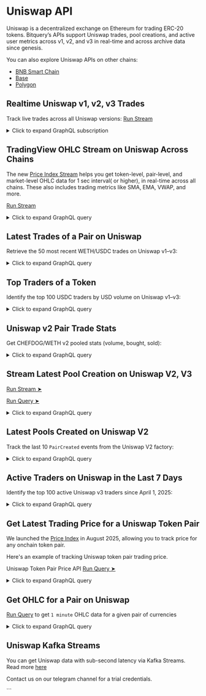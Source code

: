 # Uniswap API

Uniswap is a decentralized exchange on Ethereum for trading ERC-20 tokens. Bitquery’s APIs support Uniswap trades, pool creations, and active user metrics across v1, v2, and v3 in real-time and across archive data since genesis.

You can also explore Uniswap APIs on other chains:

- [BNB Smart Chain](https://docs.bitquery.io/docs/examples/BSC/bsc-uniswap-api/)
- [Base](https://docs.bitquery.io/docs/examples/Base/base-uniswap-api/)
- [Polygon](https://docs.bitquery.io/docs/examples/Matic/matic-uniswap-api/)

<Head>
  <meta name="title" content="Uniswap API - Ethereum On-Chain Token & Trade Data" />
  <meta name="description" content="Access real-time on-chain data for Uniswap tokens using the Bitquery-powered Uniswap API. Track trades, liquidity, token prices, and more on Ethereum." />
  <meta name="keywords" content="Uniswap API,Uniswap token data,Ethereum API,Uniswap on-chain data,Uniswap DEX API,Ethereum tokens,Bitquery API,crypto trading API,Uniswap blockchain data,token analytics API,DeFi analytics,Ethereum memecoins,Uniswap liquidity data" />
  <meta name="robots" content="index, follow" />
  <meta httpEquiv="Content-Type" content="text/html; charset=utf-8" />
  <meta name="language" content="English" />

<meta property="og:type" content="website" />
<meta
  property="og:title"
  content="Uniswap API - Ethereum On-Chain Token & Trade Data"
/>
<meta
  property="og:description"
  content="Explore token analytics and real-time data from Uniswap projects on Ethereum with the Bitquery API."
/>

  <meta property="twitter:card" content="summary_large_image" />
  <meta property="twitter:title" content="Uniswap API - Token & Trade Data on Ethereum" />
  <meta property="twitter:description" content="Monitor token trades, prices, and liquidity for Uniswap tokens using Bitquery's on-chain API." />
</Head>


## Realtime Uniswap v1, v2, v3 Trades

Track live trades across all Uniswap versions: [Run Stream](https://ide.bitquery.io/uniswap-all-versions-trades-stream)

<details>
  <summary>Click to expand GraphQL subscription</summary>

```graphql
subscription {
  EVM(network: eth) {
    DEXTrades(
      where: {
        Trade: {
          Dex: {
            ProtocolName: { in: ["uniswap_v3", "uniswap_v2", "uniswap_v1"] }
          }
        }
      }
    ) {
      Block {
        Number
        Time
      }
      Transaction {
        From
        To
        Hash
      }
      Trade {
        Dex {
          Delegated
          DelegatedTo
          OwnerAddress
          Pair {
            Decimals
            Name
            SmartContract
          }
          ProtocolFamily
          ProtocolName
          ProtocolVersion
          SmartContract
        }
        Buy {
          Amount
          Buyer
          Currency {
            Name
            Symbol
            SmartContract
          }
          Seller
          Price
        }
        Sell {
          Amount
          Buyer
          Currency {
            Name
            SmartContract
            Symbol
          }
          Seller
          Price
        }
      }
    }
  }
}
```

</details>

## TradingView OHLC Stream on Uniswap Across Chains

The new [Price Index Stream](https://docs.bitquery.io/docs/trading/price-index/introduction/) helps you get token-level, pair-level, and market-level OHLC data for 1 sec interval( or higher), in real-time across all chains.
These also includes trading metrics like SMA, EMA, VWAP, and more.

[Run Stream](https://ide.bitquery.io/Stream-all-Uniswap-Seconds-OHLC-Kline)

<details>

  <summary>Click to expand GraphQL query</summary>

```
subscription {
  Trading {
    Pairs(
      where: {Market: {Protocol: {in: ["uniswap_v3", "uniswap_v2"]}}, Interval: {Time: {Duration: {eq: 1}}}}
    ) {
      Currency {
        Name
        Id
      }
      Market {
        Name
        NetworkBid
        Network
        Address
      }
      Price {
        IsQuotedInUsd
        Average {
          Mean
        }
      }
      QuoteCurrency {
        Id
        Symbol
        Name
      }
      QuoteToken {
        Symbol
        Name
        Id
        NetworkBid
        Network
        Did
        Address
      }
      Token {
        Name
        Id
        NetworkBid
      }
    }
  }
}

```

</details>

## Latest Trades of a Pair on Uniswap

Retrieve the 50 most recent WETH/USDC trades on Uniswap v1–v3:


<details>
  <summary>Click to expand GraphQL query</summary>

```graphql
query LatestTrades {
  EVM(network: eth) {
    DEXTradeByTokens(
      orderBy: { descending: Block_Time }
      limit: { count: 50 }
      where: {
        Trade: {
          Side: {
            Amount: { gt: "0" }
            Currency: {
              SmartContract: {
                is: "0xa0b86991c6218b36c1d19d4a2e9eb0ce3606eb48"
              }
            }
          }
          Currency: {
            SmartContract: { is: "0xc02aaa39b223fe8d0a0e5c4f27ead9083c756cc2" }
          }
          Dex: {
            ProtocolName: { in: ["uniswap_v3", "uniswap_v2", "uniswap_v1"] }
          }
        }
      }
    ) {
      Block {
        allTime: Time
      }
      Trade {
        Dex {
          OwnerAddress
          ProtocolFamily
          ProtocolName
        }
        Currency {
          Symbol
          SmartContract
          Name
        }
        Price
        AmountInUSD
        Amount
        Side {
          Type
          Currency {
            Symbol
            SmartContract
            Name
          }
          AmountInUSD
          Amount
        }
      }
    }
  }
}
````

</details>

## Top Traders of a Token

Identify the top 100 USDC traders by USD volume on Uniswap v1–v3:

<details>
  <summary>Click to expand GraphQL query</summary>

```graphql
query topTraders {
  EVM(network: eth) {
    DEXTradeByTokens(
      orderBy: { descendingByField: "volumeUsd" }
      limit: { count: 100 }
      where: {
        Trade: {
          Currency: {
            SmartContract: { is: "0xa0b86991c6218b36c1d19d4a2e9eb0ce3606eb48" }
          }
          Dex: {
            ProtocolName: { in: ["uniswap_v3", "uniswap_v2", "uniswap_v1"] }
          }
        }
      }
    ) {
      Trade {
        Buyer
      }
      bought: sum(
        of: Trade_Amount
        if: { Trade: { Side: { Type: { is: buy } } } }
      )
      sold: sum(
        of: Trade_Amount
        if: { Trade: { Side: { Type: { is: sell } } } }
      )
      volume: sum(of: Trade_Amount)
      volumeUsd: sum(of: Trade_Side_AmountInUSD)
    }
  }
}
```

</details>

## Uniswap v2 Pair Trade Stats

Get CHEFDOG/WETH v2 pooled stats (volume, bought, sold):

<details>
  <summary>Click to expand GraphQL query</summary>

```graphql
query pairTopTraders {
  EVM(network: eth, dataset: combined) {
    DEXTradeByTokens(
      orderBy: { descendingByField: "volumeUsd" }
      limit: { count: 100 }
      where: {
        Trade: {
          Dex: {
            Pair: {
              SmartContract: {
                is: "0x4ba1970f8d2dda96ebfbc466943fb0dfaab18c75"
              }
            }
          }
        }
      }
    ) {
      Trade {
        Dex {
          OwnerAddress
          ProtocolFamily
          ProtocolName
        }
      }
      bought: sum(
        of: Trade_Amount
        if: { Trade: { Side: { Type: { is: buy } } } }
      )
      sold: sum(
        of: Trade_Amount
        if: { Trade: { Side: { Type: { is: sell } } } }
      )
      volume: sum(of: Trade_Amount)
      volumeUsd: sum(of: Trade_Side_AmountInUSD)
    }
  }
}
```

</details>

## Stream Latest Pool Creation on Uniswap V2, V3

[Run Stream ➤](https://ide.bitquery.io/stream-pool-and-pair-creation-on-ethereum#)

[Run Query ➤](https://ide.bitquery.io/query-pool-and-pair-creation-on-ethereum#)

<details>
  <summary>Click to expand GraphQL query</summary>

```graphql
subscription {
  EVM(network: eth) {
    Events(
      where: {
        Log: {
          SmartContract: {
            in: [
              "0x5C69bEe701ef814a2B6a3EDD4B1652CB9cc5aA6f"
              "0x1f98431c8ad98523631ae4a59f267346ea31f984"
            ]
          }
          Signature: { Name: { in: ["PoolCreated", "PairCreated"] } }
        }
      }
    ) {
      Log {
        SmartContract
      }
      Transaction {
        Hash
      }
      Arguments {
        Type
        Value {
          ... on EVM_ABI_Boolean_Value_Arg {
            bool
          }
          ... on EVM_ABI_Bytes_Value_Arg {
            hex
          }
          ... on EVM_ABI_BigInt_Value_Arg {
            bigInteger
          }
          ... on EVM_ABI_Address_Value_Arg {
            address
          }
          ... on EVM_ABI_String_Value_Arg {
            string
          }
          ... on EVM_ABI_Integer_Value_Arg {
            integer
          }
        }
        Name
      }
      Block {
        Time
      }
    }
  }
}
```

</details>

## Latest Pools Created on Uniswap V2

Track the last 10 `PairCreated` events from the Uniswap V2 factory:

<details>
  <summary>Click to expand GraphQL query</summary>

```graphql
{
  EVM(dataset: combined, network: eth) {
    Events(
      orderBy: { descending: Block_Number }
      limit: { count: 10 }
      where: {
        Log: {
          SmartContract: { is: "0x5C69bEe701ef814a2B6a3EDD4B1652CB9cc5aA6f" }
          Signature: { Name: { is: "PairCreated" } }
        }
      }
    ) {
      Log {
        Signature {
          Name
          Parsed
          Signature
        }
        SmartContract
      }
      Transaction {
        Hash
      }
      Block {
        Date
        Number
      }
      Arguments {
        Type
        Value {
          ... on EVM_ABI_Address_Value_Arg {
            address
          }
        }
      }
    }
  }
}
```

</details>

## Active Traders on Uniswap in the Last 7 Days

Identify the top 100 active Uniswap v3 traders since April 1, 2025:

<details>
  <summary>Click to expand GraphQL query</summary>

```graphql
query ActiveUniswapTraders {
  EVM(dataset: archive, network: eth) {
    DEXTradeByTokens(
      where: {
        Trade: {
          Dex: {
            OwnerAddress: { is: "0x1f98431c8ad98523631ae4a59f267346ea31f984" }
          }
        }
        Block: { Date: { after: "2025-04-01" } }
      }
      limit: { count: 100 }
      orderBy: { descendingByField: "tradeCount" }
    ) {
      Trader: Trade {
        Seller
      }
      tradeCount: count
      uniqueTokens: count(distinct: Trade_Currency_SmartContract)
    }
  }
}
```

</details>

## Get Latest Trading Price for a Uniswap Token Pair

We launched the [Price Index](https://docs.bitquery.io/docs/category/price-index/) in August 2025, allowing you to track price for any onchain token pair.

Here's an example of tracking Uniswap token pair trading price.

Uniswap Token Pair Price API
[Run Query ➤](https://ide.bitquery.io/latest-trade-price-of-uniswap-pair#)

<details>
  <summary>Click to expand GraphQL query</summary>

```graphql
query MyQuery {
  Trading(dataset: realtime) {
    Pairs(
      where: {
        Token: { Address: { is: "0xc02aaa39b223fe8d0a0e5c4f27ead9083c756cc2" } }
        QuoteToken: {
          Address: { is: "0xa0b86991c6218b36c1d19d4a2e9eb0ce3606eb48" }
        }
        Market: {
          Network: { is: "Ethereum" }
          ProtocolFamily: { is: "Uniswap" }
        }
        Interval: { Time: { Duration: { eq: 60 } } }
      }
      orderBy: { descending: Block_Time }
      limit: { count: 1 }
    ) {
      Block {
        Time
      }
      Price {
        Average {
          Mean
          SimpleMoving
          WeightedSimpleMoving
          ExponentialMoving
        }
      }
      Market {
        Address
        ProtocolFamily
        Protocol
        Program
      }
    }
  }
}
```

</details>

## Get OHLC for a Pair on Uniswap

[Run Query](https://ide.bitquery.io/OHLC-price-of-an-uniswap-pair) to get `1 minute` OHLC data for a given pair of currencies

<details>
  <summary>Click to expand GraphQL query</summary>

```graphql
query MyQuery {
  Trading(dataset: realtime) {
    Pairs(
      where: {
        Token: { Address: { is: "0xc02aaa39b223fe8d0a0e5c4f27ead9083c756cc2" } }
        QuoteToken: {
          Address: { is: "0xa0b86991c6218b36c1d19d4a2e9eb0ce3606eb48" }
        }
        Market: {
          Network: { is: "Ethereum" }
          ProtocolFamily: { is: "Uniswap" }
        }
        Interval: { Time: { Duration: { eq: 60 } } }
      }
      orderBy: { descending: Interval_Time_End }
    ) {
      Interval {
        Time {
          Start
          End
        }
      }
      Price {
        Ohlc {
          Open
          High
          Low
          Close
        }
      }
      Market {
        Address
        ProtocolFamily
        Protocol
        Program
      }
      QuoteToken {
        Address
        Name
        Symbol
      }
      Token {
        Address
        Name
        Symbol
      }
    }
  }
}
```

</details>

## Uniswap Kafka Streams

You can get Uniswap data with sub-second latency via Kafka Streams. Read more [here](https://docs.bitquery.io/docs/streams/kafka-streaming-concepts/)

Contact us on our telegram channel for a trial credentials.

<VideoPlayer url="https://youtu.be/xcW_Na7YwSk" />
```
